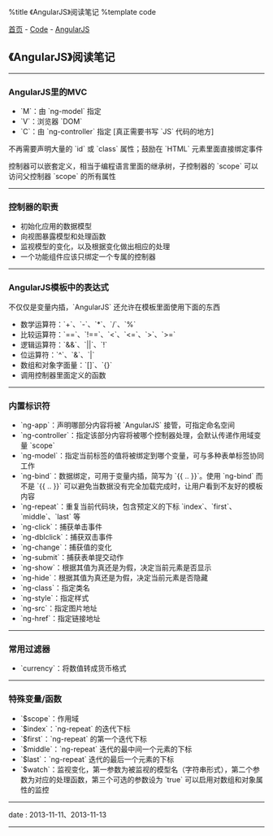 %title 《AngularJS》阅读笔记
%template code

[[../../index|首页]] - [[../index|Code]] - [[index|AngularJS]]
==《AngularJS》阅读笔记==
----
===AngularJS里的MVC===

* `M`：由 `ng-model` 指定
* `V`：浏览器 `DOM`
* `C`：由 `ng-controller` 指定 [真正需要书写 `JS` 代码的地方]

不再需要声明大量的 `id` 或 `class` 属性；鼓励在 `HTML` 元素里面直接绑定事件

控制器可以嵌套定义，相当于编程语言里面的继承树，子控制器的 `scope` 可以访问父控制器 `scope` 的所有属性
----
===控制器的职责===

* 初始化应用的数据模型
* 向视图暴露模型和处理函数
* 监视模型的变化，以及根据变化做出相应的处理
* 一个功能组件应该只绑定一个专属的控制器
----
===AngularJS模板中的表达式===

不仅仅是变量内插，`AngularJS` 还允许在模板里面使用下面的东西

* 数学运算符：`+`、`-`、`*`、`/`、`%`
* 比较运算符：`==`、`!==`、`<`、`<=`、`>`、`>=`
* 逻辑运算符：`&&`、`||`、`!`
* 位运算符：`^`、`&`、`|`
* 数组和对象字面量：`[]`、`{}`
* 调用控制器里面定义的函数
----
===内置标识符===

* `ng-app`：声明哪部分内容将被 `AngularJS` 接管，可指定命名空间
* `ng-controller`：指定该部分内容将被哪个控制器处理，会默认传递作用域变量 `scope`
* `ng-model`：指定当前标签的值将被绑定到哪个变量，可与多种表单标签协同工作
* `ng-bind`：数据绑定，可用于变量内插，简写为 `{{ .. }}`。使用 `ng-bind` 而不是 `{{ .. }}` 可以避免当数据没有完全加载完成时，让用户看到不友好的模板内容
* `ng-repeat`：重复当前代码块，包含预定义的下标 `index`、`first`、`middle`、`last` 等
* `ng-click`：捕获单击事件
* `ng-dblclick`：捕获双击事件
* `ng-change`：捕获值的变化
* `ng-submit`：捕获表单提交动作
* `ng-show`：根据其值为真还是为假，决定当前元素是否显示
* `ng-hide`：根据其值为真还是为假，决定当前元素是否隐藏
* `ng-class`：指定类名
* `ng-style`：指定样式
* `ng-src`：指定图片地址
* `ng-href`：指定链接地址
----
===常用过滤器===

* `currency`：将数值转成货币格式
----
===特殊变量/函数===

* `$scope`：作用域
* `$index`：`ng-repeat` 的迭代下标
* `$first`：`ng-repeat` 的第一个迭代下标
* `$middle`：`ng-repeat` 迭代的最中间一个元素的下标
* `$last`：`ng-repeat` 迭代的最后一个元素的下标
* `$watch`：监视变化，第一参数为被监视的模型名（字符串形式），第二个参数为对应的处理函数，第三个可选的参数设为 `true` 可以启用对数组和对象属性的监控
----
<red>date</red> : 2013-11-11、2013-11-13
----
